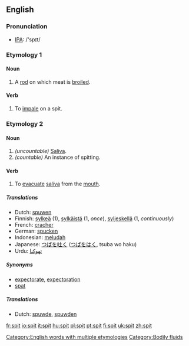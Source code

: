 ==English==
=== Pronunciation ===
*[[w:IPA|IPA]]: /'spɪt/

===Etymology 1===
==== Noun ====
{{en-noun|spit|spits}}
#A [[rod]] on which meat is [[broiled]].

====Verb====
{{en-verb|spit|spits|spitted|spitting}}
#To [[impale]] on a spit.

===Etymology 2===
====Noun====
{{en-noun|spit|spits}}
#''(uncountable)'' [[saliva|Saliva]].
#''(countable)'' An instance of spitting.

==== Verb ====
{{irregverb|'''to spit'''|'''[[spits]]'''|'''[[spat]]'''|'''[[spat]]'''|'''[[spitting]]'''}}

# To [[evacuate]] [[saliva]] from the [[mouth]].

===== Translations =====
*Dutch: [[spuwen]]
*Finnish: [[sylkeä]] (1), [[sylkäistä]] (1, ''once''), [[syljeskellä]] (1, ''continuously'')
*French: [[cracher]]
*German: [[spucken]]
*Indonesian: [[ludah|meludah]]
*Japanese: [[つば]]を[[吐く]] ([[つば]]を[[はく]], tsuba wo haku)
*Urdu: [[تهوکنا]]

===== Synonyms =====
*[[expectorate]], [[expectoration]]
*[[spat]]

===== Translations =====
*Dutch: [[spuwde]], [[spuwden]]

[[Category:English words with multiple etymologies]]
[[Category:Bodily fluids]]

[[fr:spit]]
[[io:spit]]
[[it:spit]]
[[hu:spit]]
[[pl:spit]]
[[pt:spit]]
[[fi:spit]]
[[uk:spit]]
[[zh:spit]]